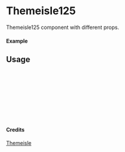 
<Meta of={Themeisle125} title="Themeisle/Themeisle125" />

# Themeisle125

Themeisle125 component with different props.

#### Example

<Canvas of={Themeisle125.Primary} />

## Usage

```ts
import { Themeisle125 } from "yadl-ui";

const Example = () => {
  return (
      <Themeisle125 />
  );
};

export default Example;
```

#### Credits
[Themeisle](https://themeisle.com/illustrations/)
